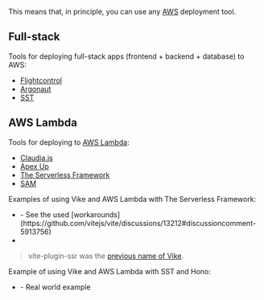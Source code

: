 
<JustAMiddlewareLink /> This means that, in principle, you can use any [AWS](https://aws.amazon.com) deployment tool.

## Full-stack

Tools for deploying full-stack apps (frontend + backend + database) to AWS:
 - [Flightcontrol](https://www.flightcontrol.dev?ref=vike)
 - [Argonaut](https://www.argonaut.dev)
 - [SST](https://sst.dev/)

## AWS Lambda

Tools for deploying to [AWS Lambda](https://aws.amazon.com/lambda/):
- [Claudia.js](https://claudiajs.com/)
- [Apex Up](https://github.com/apex/up)
- [The Serverless Framework](https://www.serverless.com/)
- [SAM](https://aws.amazon.com/serverless/sam/)

Examples of using Vike and AWS Lambda with The Serverless Framework:
 - <Example timestamp="2023.05" repo="Strydom/vite-production-serverless-build" />
   - See the used [workarounds](https://github.com/vitejs/vite/discussions/13212#discussioncomment-5913756)
 - <Example timestamp="2021.11" repo="jamesladd/aws-vite-ssr" />

> vite-plugin-ssr was the [previous name of Vike](https://vite-plugin-ssr.com/vike).

Example of using Vike and AWS Lambda with SST and Hono:
 - <Example timestamp="2025.03" repo="sbaidon/rent-vs-buy" /> - Real world example
